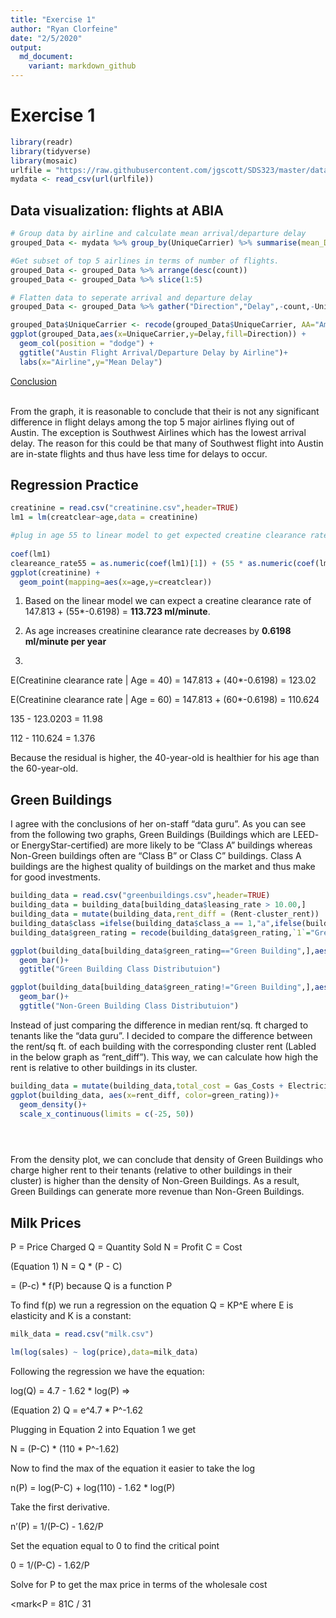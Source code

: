```yaml
---
title: "Exercise 1"
author: "Ryan Clorfeine"
date: "2/5/2020"
output: 
  md_document:
    variant: markdown_github
---
```


# Exercise 1
```r
library(readr)
library(tidyverse)
library(mosaic)
urlfile = "https://raw.githubusercontent.com/jgscott/SDS323/master/data/ABIA.csv"
mydata <- read_csv(url(urlfile))
```

## Data visualization: flights at ABIA
```r
# Group data by airline and calculate mean arrival/departure delay
grouped_Data <- mydata %>% group_by(UniqueCarrier) %>% summarise(mean_DepDelay=mean(DepDelay,na.rm=TRUE),mean_ArrDelay=mean(ArrDelay,na.rm=TRUE), count=n())

#Get subset of top 5 airlines in terms of number of flights.
grouped_Data <- grouped_Data %>% arrange(desc(count))
grouped_Data <- grouped_Data %>% slice(1:5)

# Flatten data to seperate arrival and departure delay
grouped_Data <- grouped_Data %>% gather("Direction","Delay",-count,-UniqueCarrier)

grouped_Data$UniqueCarrier <- recode(grouped_Data$UniqueCarrier, AA="American", WN="Southwest",B6="JetBlue", YV="Mesa", CO="Continental")
ggplot(grouped_Data,aes(x=UniqueCarrier,y=Delay,fill=Direction)) +
  geom_col(position = "dodge") +
  ggtitle("Austin Flight Arrival/Departure Delay by Airline")+
  labs(x="Airline",y="Mean Delay")

```

<ins>Conclusion</ins>
<br>
From the graph, it is reasonable to conclude that their is not any significant difference in flight delays among the top 5 major airlines flying out of Austin. The exception is Southwest Airlines which has the lowest arrival delay. The reason for this could be that many of Southwest flight into Austin are in-state flights and thus have less time for delays to occur.

## Regression Practice

```r
creatinine = read.csv("creatinine.csv",header=TRUE)
lm1 = lm(creatclear~age,data = creatinine)

#plug in age 55 to linear model to get expected creatine clearance rate
 
coef(lm1)
cleareance_rate55 = as.numeric(coef(lm1)[1]) + (55 * as.numeric(coef(lm1)[2]))
ggplot(creatinine) +
  geom_point(mapping=aes(x=age,y=creatclear))

```
  
1. Based on the linear model we can expect a creatine clearance rate of  
147.813 + (55*-0.6198) = **113.723 ml/minute**.

2.  As age increases creatinine clearance rate decreases by **0.6198 ml/minute per year**

3. 

E(Creatinine clearance rate | Age = 40) = 147.813 + (40*-0.6198) = 123.02

E(Creatinine clearance rate | Age = 60) = 147.813 + (60*-0.6198) = 110.624

135 - 123.0203 = 11.98

112 - 110.624 = 1.376

Because the residual is higher, the 40-year-old is healthier for his age than the 60-year-old.

## Green Buildings

I agree with the conclusions of her on-staff "data guru". As you can see from the following two graphs, Green Buildings (Buildings which are LEED- or EnergyStar-certified) are more likely to be "Class A" buildings whereas Non-Green buildings often are "Class B" or Class C" buildings. Class A buildings are the highest quality of buildings on the market and thus make for good investments.

```r
building_data = read.csv("greenbuildings.csv",header=TRUE)
building_data = building_data[building_data$leasing_rate > 10.00,]
building_data = mutate(building_data,rent_diff = (Rent-cluster_rent))
building_data$class =ifelse(building_data$class_a == 1,"a",ifelse(building_data$class_b == 1,"b","c"))
building_data$green_rating = recode(building_data$green_rating,`1`="Green Building", `0`="Non-Green Building")

ggplot(building_data[building_data$green_rating=="Green Building",],aes(x=class))+
  geom_bar()+
  ggtitle("Green Building Class Distributuion")

ggplot(building_data[building_data$green_rating!="Green Building",],aes(x=class))+
  geom_bar()+
  ggtitle("Non-Green Building Class Distributuion")
```

Instead of just comparing the difference in median rent/sq. ft charged to tenants like the "data guru". I decided to compare the difference between the rent/sq ft. of each building with the corresponding cluster rent (Labled in the below graph as "rent_diff"). This way, we can calculate how high the rent is relative to other buildings in its cluster.

```r
building_data = mutate(building_data,total_cost = Gas_Costs + Electricity_Costs)
ggplot(building_data, aes(x=rent_diff, color=green_rating))+
  geom_density()+
  scale_x_continuous(limits = c(-25, 50))


  
```

From the density plot, we can conclude that density of Green Buildings who charge higher rent to their tenants (relative to other buildings in their cluster) is higher than the density of Non-Green Buildings. As a result, Green Buildings can generate more revenue than Non-Green Buildings.

## Milk Prices

P = Price Charged
Q = Quantity Sold
N = Profit
C = Cost

(Equation 1) N = Q * (P - C)

  = (P-c) * f(P) because Q is a function P 
  
To find f(p) we run a regression on the equation Q = KP^E where E is elasticity and K is a constant:
```r
milk_data = read.csv("milk.csv")

lm(log(sales) ~ log(price),data=milk_data)
```

Following the regression we have the equation:

log(Q) = 4.7 - 1.62 * log(P) =>

(Equation 2) Q = e^4.7 * P^-1.62

Plugging in Equation 2 into Equation 1 we get

N = (P-C) * (110 * P^-1.62)

Now to find the max of the equation it easier to take the log 

n(P) = log(P-C) + log(110) - 1.62 * log(P)

Take the first derivative.

n'(P) = 1/(P-C) - 1.62/P

Set the equation equal to 0 to find the critical point

0 =  1/(P-C) - 1.62/P

Solve for P to get the max price in terms of the wholesale cost

<mark<P = 81C / 31</mark>


